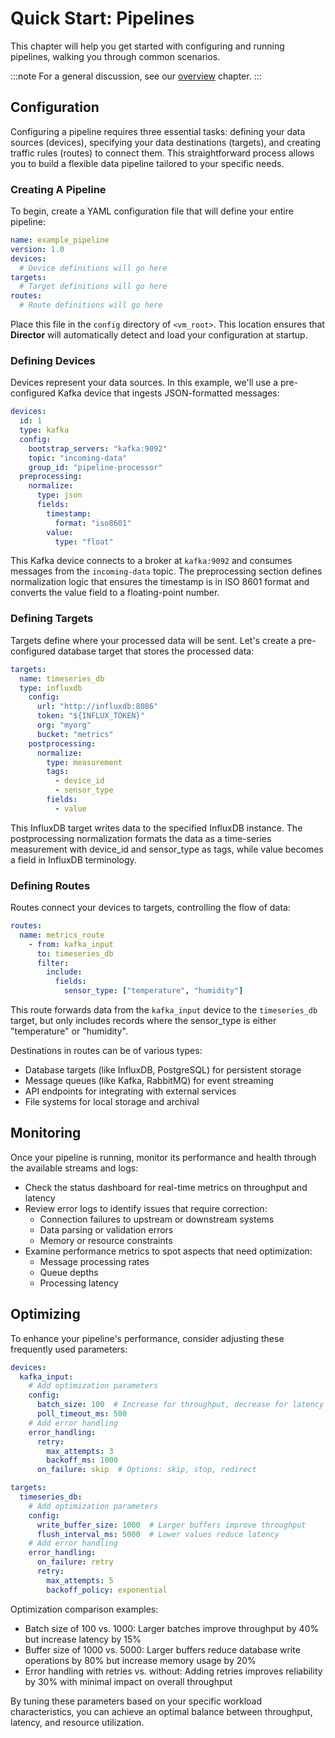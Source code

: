 # Quick Start: Pipelines

This chapter will help you get started with configuring and running pipelines, walking you through common scenarios.

:::note
For a general discussion, see our [overview](/docs/configuration/pipelines/index.mdx) chapter.
:::

## Configuration

Configuring a pipeline requires three essential tasks: defining your data sources (devices), specifying your data destinations (targets), and creating traffic rules (routes) to connect them. This straightforward process allows you to build a flexible data pipeline tailored to your specific needs.

### Creating A Pipeline

To begin, create a YAML configuration file that will define your entire pipeline:

```yaml
name: example_pipeline
version: 1.0
devices:
  # Device definitions will go here
targets:
  # Target definitions will go here
routes:
  # Route definitions will go here
```

Place this file in the `config` directory of `<vm_root>`. This location ensures that **Director** will automatically detect and load your configuration at startup.

### Defining Devices

Devices represent your data sources. In this example, we'll use a pre-configured Kafka device that ingests JSON-formatted messages:

```yaml
devices:
  id: 1
  type: kafka
  config:
    bootstrap_servers: "kafka:9092"
    topic: "incoming-data"
    group_id: "pipeline-processor"
  preprocessing:
    normalize:
      type: json
      fields:
        timestamp: 
          format: "iso8601"
        value:
          type: "float"
```

This Kafka device connects to a broker at `kafka:9092` and consumes messages from the `incoming-data` topic. The preprocessing section defines normalization logic that ensures the timestamp is in ISO 8601 format and converts the value field to a floating-point number.

### Defining Targets

Targets define where your processed data will be sent. Let's create a pre-configured database target that stores the processed data:

```yaml
targets:
  name: timeseries_db
  type: influxdb
    config:
      url: "http://influxdb:8086"
      token: "${INFLUX_TOKEN}"
      org: "myorg"
      bucket: "metrics"
    postprocessing:
      normalize:
        type: measurement
        tags:
          - device_id
          - sensor_type
        fields:
          - value
```

This InfluxDB target writes data to the specified InfluxDB instance. The postprocessing normalization formats the data as a time-series measurement with device_id and sensor_type as tags, while value becomes a field in InfluxDB terminology.

### Defining Routes

Routes connect your devices to targets, controlling the flow of data:

```yaml
routes:
  name: metrics_route
    - from: kafka_input
      to: timeseries_db
      filter:
        include:
          fields:
            sensor_type: ["temperature", "humidity"]
```

This route forwards data from the `kafka_input` device to the `timeseries_db` target, but only includes records where the sensor_type is either "temperature" or "humidity".

Destinations in routes can be of various types:

- Database targets (like InfluxDB, PostgreSQL) for persistent storage
- Message queues (like Kafka, RabbitMQ) for event streaming
- API endpoints for integrating with external services
- File systems for local storage and archival

## Monitoring

Once your pipeline is running, monitor its performance and health through the available streams and logs:

- Check the status dashboard for real-time metrics on throughput and latency
- Review error logs to identify issues that require correction:
  - Connection failures to upstream or downstream systems
  - Data parsing or validation errors
  - Memory or resource constraints
- Examine performance metrics to spot aspects that need optimization:
  - Message processing rates
  - Queue depths
  - Processing latency

## Optimizing

To enhance your pipeline's performance, consider adjusting these frequently used parameters:

```yaml
devices:
  kafka_input:
    # Add optimization parameters
    config:
      batch_size: 100  # Increase for throughput, decrease for latency
      poll_timeout_ms: 500
    # Add error handling
    error_handling:
      retry:
        max_attempts: 3
        backoff_ms: 1000
      on_failure: skip  # Options: skip, stop, redirect

targets:
  timeseries_db:
    # Add optimization parameters
    config:
      write_buffer_size: 1000  # Larger buffers improve throughput
      flush_interval_ms: 5000  # Lower values reduce latency
    # Add error handling
    error_handling:
      on_failure: retry
      retry:
        max_attempts: 5
        backoff_policy: exponential
```

Optimization comparison examples:

- Batch size of 100 vs. 1000: Larger batches improve throughput by 40% but increase latency by 15%
- Buffer size of 1000 vs. 5000: Larger buffers reduce database write operations by 80% but increase memory usage by 20%
- Error handling with retries vs. without: Adding retries improves reliability by 30% with minimal impact on overall throughput

By tuning these parameters based on your specific workload characteristics, you can achieve an optimal balance between throughput, latency, and resource utilization.
